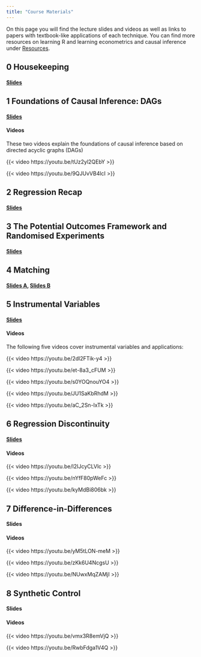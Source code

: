 ```yaml
---
title: "Course Materials"
---
```


On this page you will find the lecture slides and videos as well as links to papers with textbook-like applications of each technique. You can find more resources on learning R and learning econometrics and causal inference under [Resources](resources.qmd).

## 0 Housekeeping

#### [Slides](/slides/0 Housekeeping/slides_0_housekeeping.pdf)


## 1 Foundations of Causal Inference: DAGs

#### [Slides](/slides/1 Causality/slides_1_causality.pdf)


#### Videos

These two videos explain the foundations of causal inference based on directed acyclic graphs (DAGs)

{{< video https://youtu.be/tUz2yl2QEbY >}}

{{< video https://youtu.be/9QJUvVB4lcI >}}




## 2 Regression Recap


#### [Slides](/slides/2 Regression Recap/slides_2_regression.pdf)



## 3 The Potential Outcomes Framework and Randomised Experiments

#### [Slides](/slides/3 Experiments and PO/slides_3_PO.pdf)


## 4 Matching

#### [Slides A](/slides/4 Matching and IPW/slides_4a_matching.pdf), [Slides B](/slides/4 Matching and IPW/slides_4b_matching.pdf)



## 5 Instrumental Variables

#### [Slides](/slides/5 IV/slides_5_iv.pdf)

#### Videos

The following five videos cover instrumental variables and applications:  

{{< video https://youtu.be/2dl2FTik-y4 >}}

{{< video https://youtu.be/et-8a3_cFUM >}}

{{< video https://youtu.be/s0YOQnouYO4 >}}

{{< video https://youtu.be/JU1SaKbRhdM >}}

{{< video https://youtu.be/aC_2Sn-IxTk >}}



## 6 Regression Discontinuity

#### [Slides](/slides/6 RD/slides_6_rd.pdf)


#### Videos

{{< video https://youtu.be/I2IJcyCLVlc >}}

{{< video https://youtu.be/nYfF80pWeFc >}}

{{< video https://youtu.be/kyMdBi806bk >}}

## 7 Difference-in-Differences

#### Slides

#### Videos

{{< video https://youtu.be/yM5tLON-meM >}}

{{< video https://youtu.be/zKk6U4NcgsU >}}

{{< video https://youtu.be/NUwxMqZAMjI >}}


## 8 Synthetic Control


#### Slides

#### Videos

{{< video https://youtu.be/vmx3R8emVjQ >}}

{{< video https://youtu.be/RwbFdga1V4Q >}}


